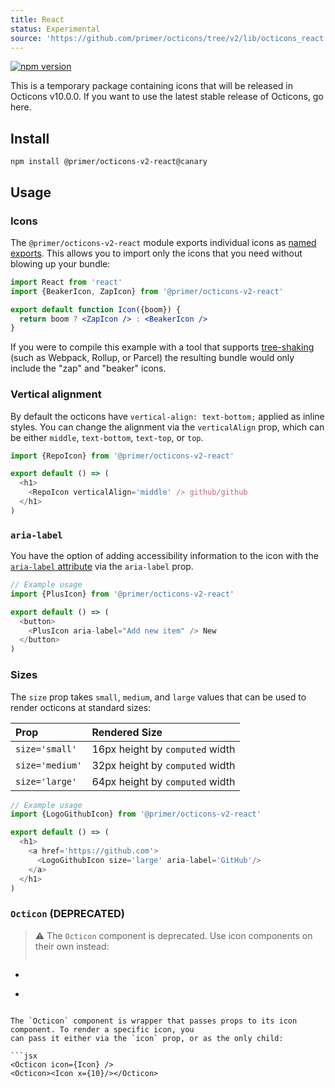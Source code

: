 ```yaml
---
title: React
status: Experimental 
source: 'https://github.com/primer/octicons/tree/v2/lib/octicons_react'
---
```



[![npm version](https://img.shields.io/npm/v/@primer/octicons-v2-react/canary.svg)](https://www.npmjs.org/package/@primer/octicons-v2-react)

<Flash scheme="yellow" my={3}>
This is a temporary package containing icons that will be released in Octicons v10.0.0. If you want to use the latest stable release of Octicons, go <Link href="https://primer.style/octicons/packages/react">here</Link>.
</Flash> 

## Install

```shell
npm install @primer/octicons-v2-react@canary
```

## Usage

### Icons
The `@primer/octicons-v2-react` module exports individual icons as [named
exports](https://ponyfoo.com/articles/es6-modules-in-depth#named-exports). This
allows you to import only the icons that you need without blowing up your
bundle:

```jsx
import React from 'react'
import {BeakerIcon, ZapIcon} from '@primer/octicons-v2-react'

export default function Icon({boom}) {
  return boom ? <ZapIcon /> : <BeakerIcon />
}
```

If you were to compile this example with a tool that supports [tree-shaking][]
(such as Webpack, Rollup, or Parcel) the resulting bundle would only include
the "zap" and "beaker" icons.

### Vertical alignment
By default the octicons have `vertical-align: text-bottom;` applied as inline
styles. You can change the alignment via the `verticalAlign` prop, which can be
either `middle`, `text-bottom`, `text-top`, or `top`.

```js
import {RepoIcon} from '@primer/octicons-v2-react'

export default () => (
  <h1>
    <RepoIcon verticalAlign='middle' /> github/github
  </h1>
)
```


### `aria-label`
You have the option of adding accessibility information to the icon with the
[`aria-label` attribute][aria-label] via the `aria-label` prop.

```js
// Example usage
import {PlusIcon} from '@primer/octicons-v2-react'

export default () => (
  <button>
    <PlusIcon aria-label="Add new item" /> New
  </button>
)
```


### Sizes
The `size` prop takes `small`, `medium`, and `large` values that can be used to
render octicons at standard sizes:

| Prop | Rendered Size |
| :- | :- |
| `size='small'` | 16px height by `computed` width |
| `size='medium'` | 32px height by `computed` width |
| `size='large'` | 64px height by `computed` width |

```js
// Example usage
import {LogoGithubIcon} from '@primer/octicons-v2-react'

export default () => (
  <h1>
    <a href='https://github.com'>
      <LogoGithubIcon size='large' aria-label='GitHub'/>
    </a>
  </h1>
)
```

### `Octicon` (DEPRECATED)

> ⚠️ The `Octicon` component is deprecated. Use icon components on their own instead:
> ```diff
- <Octicon icon={AlertIcon} />
+ <AlertIcon />
```

The `Octicon` component is wrapper that passes props to its icon component. To render a specific icon, you
can pass it either via the `icon` prop, or as the only child:

```jsx
<Octicon icon={Icon} />
<Octicon><Icon x={10}/></Octicon>
```

[octicons]: https://octicons.github.com/
[primer]: https://github.com/primer/primer
[docs]: http://primercss.io/
[npm]: https://www.npmjs.com/
[install-npm]: https://docs.npmjs.com/getting-started/installing-node
[tree-shaking]: https://developer.mozilla.org/en-US/docs/Glossary/Tree_shaking
[aria-label]: https://developer.mozilla.org/en-US/docs/Web/Accessibility/ARIA/ARIA_Techniques/Using_the_aria-label_attribute
